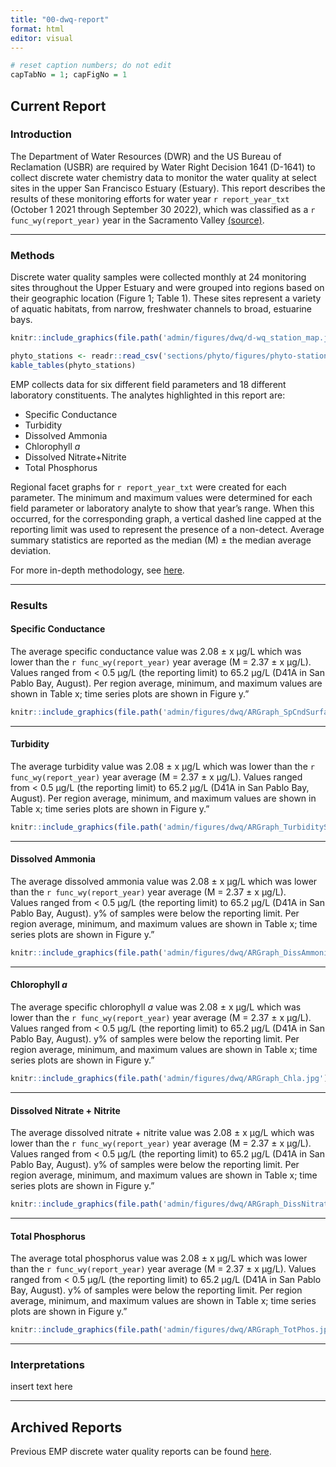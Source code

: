 ```yaml
---
title: "00-dwq-report"
format: html
editor: visual
---
```


```r
# reset caption numbers; do not edit
capTabNo = 1; capFigNo = 1
```

## Current Report {#dwq-report}

### Introduction

The Department of Water Resources (DWR) and the US Bureau of Reclamation (USBR) are required by Water Right Decision 1641 (D-1641) to collect discrete water chemistry data to monitor the water quality at select sites in the upper San Francisco Estuary (Estuary). This report describes the results of these monitoring efforts for water year `r report_year_txt` (October 1 2021 through September 30 2022), which was classified as a `r func_wy(report_year)` year in the Sacramento Valley [(source)](https://cdec.water.ca.gov/reportapp/javareports?name=WSIHIST).

------------------------------------------------------------------------

### Methods

Discrete water quality samples were collected monthly at 24 monitoring sites throughout the Upper Estuary and were grouped into regions based on their geographic location (Figure 1; Table 1). These sites represent a variety of aquatic habitats, from narrow, freshwater channels to broad, estuarine bays.

```r
  
knitr::include_graphics(file.path('admin/figures/dwq/d-wq_station_map.jpg'))
```

```r
phyto_stations <- readr::read_csv('sections/phyto/figures/phyto-stations.csv')
kable_tables(phyto_stations)
```

EMP collects data for six different field parameters and 18 different laboratory constituents. The analytes highlighted in this report are:

-   Specific Conductance
-   Turbidity
-   Dissolved Ammonia
-   Chlorophyll *a*
-   Dissolved Nitrate+Nitrite
-   Total Phosphorus

Regional facet graphs for `r report_year_txt` were created for each parameter. The minimum and maximum values were determined for each field parameter or laboratory analyte to show that year's range. When this occurred, for the corresponding graph, a vertical dashed line capped at the reporting limit was used to represent the presence of a non-detect. Average summary statistics are reported as the median (M) ± the median average deviation.

For more in-depth methodology, see [here](https://portal.edirepository.org/nis/metadataviewer?packageid=edi.1320.6).

------------------------------------------------------------------------

### Results

#### Specific Conductance

The average specific conductance value was 2.08 ± x μg/L which was lower than the `r func_wy(report_year)` year average (M = 2.37 ± x μg/L). Values ranged from \< 0.5 μg/L (the reporting limit) to 65.2 μg/L (D41A in San Pablo Bay, August). Per region average, minimum, and maximum values are shown in Table x; time series plots are shown in Figure y.”

```r
knitr::include_graphics(file.path('admin/figures/dwq/ARGraph_SpCndSurface.jpg'))
```

------------------------------------------------------------------------

#### Turbidity

The average turbidity value was 2.08 ± x μg/L which was lower than the `r func_wy(report_year)` year average (M = 2.37 ± x μg/L). Values ranged from \< 0.5 μg/L (the reporting limit) to 65.2 μg/L (D41A in San Pablo Bay, August). Per region average, minimum, and maximum values are shown in Table x; time series plots are shown in Figure y.”

```r
knitr::include_graphics(file.path('admin/figures/dwq/ARGraph_TurbiditySurface.jpg'))
```

------------------------------------------------------------------------

#### Dissolved Ammonia

The average dissolved ammonia value was 2.08 ± x μg/L which was lower than the `r func_wy(report_year)` year average (M = 2.37 ± x μg/L). Values ranged from \< 0.5 μg/L (the reporting limit) to 65.2 μg/L (D41A in San Pablo Bay, August). y% of samples were below the reporting limit. Per region average, minimum, and maximum values are shown in Table x; time series plots are shown in Figure y.”

```r
knitr::include_graphics(file.path('admin/figures/dwq/ARGraph_DissAmmonia.jpg'))
```

------------------------------------------------------------------------

#### Chlorophyll *a*

The average specific chlorophyll *a* value was 2.08 ± x μg/L which was lower than the `r func_wy(report_year)` year average (M = 2.37 ± x μg/L). Values ranged from \< 0.5 μg/L (the reporting limit) to 65.2 μg/L (D41A in San Pablo Bay, August). y% of samples were below the reporting limit. Per region average, minimum, and maximum values are shown in Table x; time series plots are shown in Figure y.”

```r
knitr::include_graphics(file.path('admin/figures/dwq/ARGraph_Chla.jpg'))
```

------------------------------------------------------------------------

#### Dissolved Nitrate + Nitrite

The average dissolved nitrate + nitrite value was 2.08 ± x μg/L which was lower than the `r func_wy(report_year)` year average (M = 2.37 ± x μg/L). Values ranged from \< 0.5 μg/L (the reporting limit) to 65.2 μg/L (D41A in San Pablo Bay, August). y% of samples were below the reporting limit. Per region average, minimum, and maximum values are shown in Table x; time series plots are shown in Figure y.”

```r
knitr::include_graphics(file.path('admin/figures/dwq/ARGraph_DissNitrateNitrite.jpg'))
```

------------------------------------------------------------------------

#### Total Phosphorus

The average total phosphorus value was 2.08 ± x μg/L which was lower than the `r func_wy(report_year)` year average (M = 2.37 ± x μg/L). Values ranged from \< 0.5 μg/L (the reporting limit) to 65.2 μg/L (D41A in San Pablo Bay, August). y% of samples were below the reporting limit. Per region average, minimum, and maximum values are shown in Table x; time series plots are shown in Figure y.”

```r
knitr::include_graphics(file.path('admin/figures/dwq/ARGraph_TotPhos.jpg'))
```

------------------------------------------------------------------------

### Interpretations

insert text here

------------------------------------------------------------------------

## Archived Reports

Previous EMP discrete water quality reports can be found [here](https://github.com/emp-des/emp-reports/tree/gh-pages/admin/archive/d-wq).
